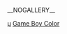 {{Category game cover header|Game Boy Color}}

[[Category:Game_Boy_Color游戏|μ]]
[[Category:电子游戏封面|Game Boy Color]]

__NOGALLERY__